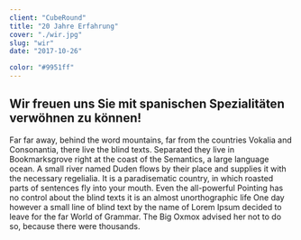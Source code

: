 ```yaml
---
client: "CubeRound"
title: "20 Jahre Erfahrung"
cover: "./wir.jpg"
slug: "wir"
date: "2017-10-26"

color: "#9951ff"
---
```


## Wir freuen uns Sie mit spanischen Spezialitäten verwöhnen zu können!

Far far away, behind the word mountains, far from the countries Vokalia and Consonantia, there live the blind texts. Separated they live in Bookmarksgrove right at the coast of the Semantics, a large language ocean. A small river named Duden flows by their place and supplies it with the necessary regelialia. It is a paradisematic country, in which roasted parts of sentences fly into your mouth. Even the all-powerful Pointing has no control about the blind texts it is an almost unorthographic life One day however a small line of blind text by the name of Lorem Ipsum decided to leave for the far World of Grammar. The Big Oxmox advised her not to do so, because there were thousands.
